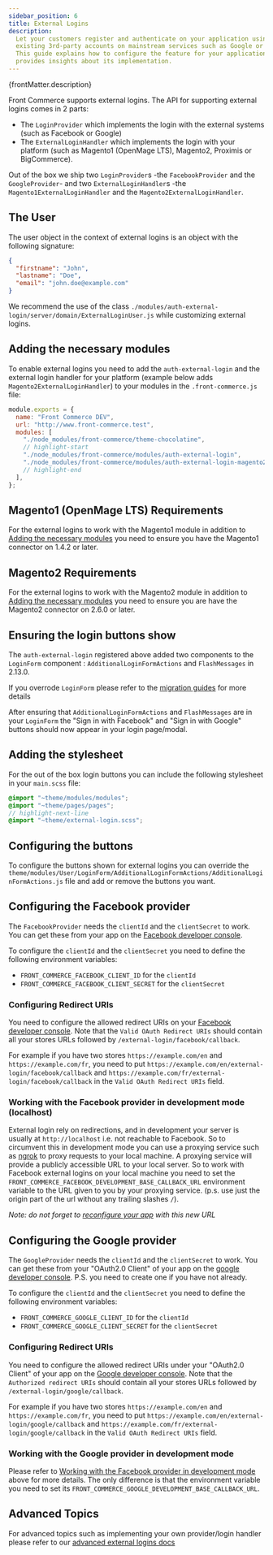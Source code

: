 ```yaml
---
sidebar_position: 6
title: External Logins
description:
  Let your customers register and authenticate on your application using their
  existing 3rd-party accounts on mainstream services such as Google or Facebook.
  This guide explains how to configure the feature for your application and
  provides insights about its implementation.
---
```



<SinceVersion tag="2.13 (Beta feature ~ API may change)" />

<p>{frontMatter.description}</p>

Front Commerce supports external logins. The API for supporting external logins
comes in 2 parts:

- The `LoginProvider` which implements the login with the external systems (such
  as Facebook or Google)
- The `ExternalLoginHandler` which implements the login with your platform (such
  as Magento1 (OpenMage LTS), Magento2, Proximis or BigCommerce).

Out of the box we ship two `LoginProvider`s -the `FacebookProvider` and the
`GoogleProvider`- and two `ExternalLoginHandler`s -the
`Magento1ExternalLoginHandler` and the `Magento2ExternalLoginHandler`.

## The User

The user object in the context of external logins is an object with the
following signature:

```json
{
  "firstname": "John",
  "lastname": "Doe",
  "email": "john.doe@example.com"
}
```

We recommend the use of the class
`./modules/auth-external-login/server/domain/ExternalLoginUser.js` while
customizing external logins.

## Adding the necessary modules

To enable external logins you need to add the `auth-external-login` and the
external login handler for your platform (example below adds
`Magento2ExternalLoginHandler`) to your modules in the `.front-commerce.js`
file:

```js title="./front-commerce.js"
module.exports = {
  name: "Front Commerce DEV",
  url: "http://www.front-commerce.test",
  modules: [
    "./node_modules/front-commerce/theme-chocolatine",
    // highlight-start
    "./node_modules/front-commerce/modules/auth-external-login",
    "./node_modules/front-commerce/modules/auth-external-login-magento2",
    // highlight-end
  ],
};
```

## Magento1 (OpenMage LTS) Requirements

For the external logins to work with the Magento1 module in addition to
[Adding the necessary modules](#adding-the-necessary-modules) you need to ensure
you have the Magento1 connector on 1.4.2 or later.

## Magento2 Requirements

For the external logins to work with the Magento2 module in addition to
[Adding the necessary modules](#adding-the-necessary-modules) you need to ensure
you are have the Magento2 connector on 2.6.0 or later.

## Ensuring the login buttons show

The `auth-external-login` registered above added two components to the
`LoginForm` component : `AdditionalLoginFormActions` and `FlashMessages` in
2.13.0.

If you overrode `LoginForm` please refer to the
[migration guides](/docs/2.x/appendices/migration-guides#login-form-update) for
more details

After ensuring that `AdditionalLoginFormActions` and `FlashMessages` are in your
`LoginForm` the "Sign in with Facebook" and "Sign in with Google" buttons should
now appear in your login page/modal.

## Adding the stylesheet

For the out of the box login buttons you can include the following stylesheet in
your `main.scss` file:

```scss
@import "~theme/modules/modules";
@import "~theme/pages/pages";
// highlight-next-line
@import "~theme/external-login.scss";
```

## Configuring the buttons

To configure the buttons shown for external logins you can override the
`theme/modules/User/LoginForm/AdditionalLoginFormActions/AdditionalLoginFormActions.js`
file and add or remove the buttons you want.

## Configuring the Facebook provider

The `FacebookProvider` needs the `clientId` and the `clientSecret` to work. You
can get these from your app on the
[Facebook developer console](https://developers.facebook.com/apps/).

To configure the `clientId` and the `clientSecret` you need to define the
following environment variables:

- `FRONT_COMMERCE_FACEBOOK_CLIENT_ID` for the `clientId`
- `FRONT_COMMERCE_FACEBOOK_CLIENT_SECRET` for the `clientSecret`

### Configuring Redirect URIs

You need to configure the allowed redirect URIs on your
[Facebook developer console](https://developers.facebook.com/apps/). Note that
the `Valid OAuth Redirect URIs` should contain all your stores URLs followed by
`/external-login/facebook/callback`.

For example if you have two stores `https://example.com/en` and
`https://example.com/fr`, you need to put
`https://example.com/en/external-login/facebook/callback` and
`https://example.com/fr/external-login/facebook/callback` in the
`Valid OAuth Redirect URIs` field.

### Working with the Facebook provider in development mode (localhost)

External login rely on redirections, and in development your server is usually
at `http://localhost` i.e. not reachable to Facebook. So to circumvent this in
development mode you can use a proxying service such as
[ngrok](https://ngrok.com/) to proxy requests to your local machine. A proxying
service will provide a publicly accessible URL to your local server. So to work
with Facebook external logins on your local machine you need to set the
`FRONT_COMMERCE_FACEBOOK_DEVELOPMENT_BASE_CALLBACK_URL` environment variable to
the URL given to you by your proxying service. (p.s. use just the origin part of
the url without any trailing slashes `/`).

_Note: do not forget to [reconfigure your app](#configuring-redirect-uris) with
this new URL_

## Configuring the Google provider

The `GoogleProvider` needs the `clientId` and the `clientSecret` to work. You
can get these from your "OAuth2.0 Client" of your app on the
[google developer console](https://console.developers.google.com/apis/credentials).
P.S. you need to create one if you have not already.

To configure the `clientId` and the `clientSecret` you need to define the
following environment variables:

- `FRONT_COMMERCE_GOOGLE_CLIENT_ID` for the `clientId`
- `FRONT_COMMERCE_GOOGLE_CLIENT_SECRET` for the `clientSecret`

### Configuring Redirect URIs

You need to configure the allowed redirect URIs under your "OAuth2.0 Client" of
your app on the
[Google developer console](https://console.developers.google.com/apis/credentials).
Note that the `Authorized redirect URIs` should contain all your stores URLs
followed by `/external-login/google/callback`.

For example if you have two stores `https://example.com/en` and
`https://example.com/fr`, you need to put
`https://example.com/en/external-login/google/callback` and
`https://example.com/fr/external-login/google/callback` in the
`Valid OAuth Redirect URIs` field.

### Working with the Google provider in development mode

Please refer to
[Working with the Facebook provider in development mode](#working-with-the-facebook-provider-in-development-mode-localhost)
above for more details. The only difference is that the environment variable you
need to set its `FRONT_COMMERCE_GOOGLE_DEVELOPMENT_BASE_CALLBACK_URL`.

## Advanced Topics

For advanced topics such as implementing your own provider/login handler please
refer to our
[advanced external logins docs](/docs/2.x/advanced/features/external-logins/advanced)
